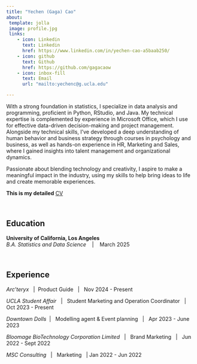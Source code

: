 ```yaml
---
title: "Yechen (Gaga) Cao"
about:
 template: jolla
 image: profile.jpg
 links:
    - icon: Linkedin
      text: Linkedin
      href: https://www.linkedin.com/in/yechen-cao-a5baab250/
    - icon: github
      text: Github
      href: https://github.com/gagacaow
    - icon: inbox-fill
      text: Email
      url: "mailto:yechenc@g.ucla.edu"

---
```


With a strong foundation in statistics, I specialize in data analysis and programming, proficient in Python, RStudio, and Java. My technical expertise is complemented by experience in Microsoft Office, which I use for effective data-driven decision-making and project management. Alongside my technical skills, I’ve developed a deep understanding of human behavior and business strategy through courses in psychology and business, as well as hands-on experience in HR, Marketing and Sales, where I gained insights into talent management and organizational dynamics.

Passionate about blending technology and creativity, I aspire to make a meaningful impact in the industry, using my skills to help bring ideas to life and create memorable experiences.

**This is my detailed** [CV](/cv.pdf)


<br>

## Education

**University of California, Los Angeles**  
*B.A.  Statistics and Data Science*     &nbsp;&nbsp;     |  &nbsp;&nbsp; March 2025


<br>

## Experience

*Arc'teryx* &nbsp; |&nbsp; Product Guide  &nbsp; |  &nbsp; Nov 2024 - Present

*UCLA Student Affair*  &nbsp; | &nbsp;  Student Marketing and Operation Coordinator  &nbsp; | &nbsp; Oct 2023 - Present

*Downtown Dolls* &nbsp;| &nbsp;  Modelling agent & Event planning  &nbsp;  | &nbsp; Apr 2023 - June 2023 


*Bloomage BioTechnology Corporation Limited*  &nbsp; | &nbsp; Brand Marketing &nbsp; | &nbsp;  Jun 2022 - Sept 2022 

*MSC Consulting*  &nbsp; | &nbsp; Marketing &nbsp; | Jan 2022 - Jun 2022



